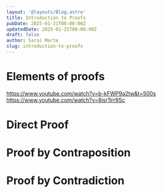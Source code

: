 ```yaml
---
layout: '@layouts/Blog.astro'
title: Introduction to Proofs
pubDate: 2025-01-21T00:00:00Z 
updatedDate: 2025-01-25T00:00:00Z 
draft: false
author: Sarai Marte
slug: introduction-to-proofs
---
```


# Elements of proofs

https://www.youtube.com/watch?v=b-kFWP9a2tw&t=500s
https://www.youtube.com/watch?v=8isr1lrr9Sc

# Direct Proof

# Proof by Contraposition

# Proof by Contradiction 
